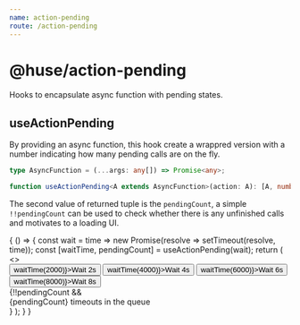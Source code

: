 ```yaml
---
name: action-pending
route: /action-pending
---
```



# @huse/action-pending

Hooks to encapsulate async function with pending states.

## useActionPending

By providing an async function, this hook create a wrappred version with a number indicating how many pending calls are on the fly.

```typescript
type AsyncFunction = (...args: any[]) => Promise<any>;

function useActionPending<A extends AsyncFunction>(action: A): [A, number]
```

The second value of returned tuple is the `pendingCount`, a simple `!!pendingCount` can be used to check whether there is any unfinished calls and motivates to a loading UI.

<Playground>
    {
        () => {
            const wait = time => new Promise(resolve => setTimeout(resolve, time));
            const [waitTime, pendingCount] = useActionPending(wait);
            return (
                <>
                    <div>
                        <Button onClick={() => waitTime(2000)}>Wait 2s</Button>
                        <Button onClick={() => waitTime(4000)}>Wait 4s</Button>
                        <Button onClick={() => waitTime(6000)}>Wait 6s</Button>
                        <Button onClick={() => waitTime(8000)}>Wait 8s</Button>
                    </div>
                    {!!pendingCount && <div><Spin />{pendingCount} timeouts in the queue</div>}
                </>
            );
        }
    }
</Playground>
